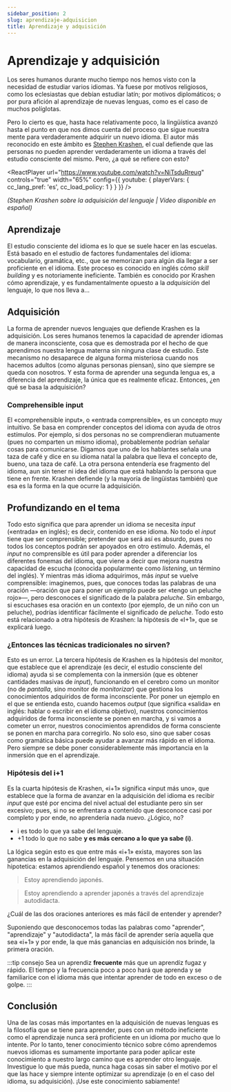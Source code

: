 ```yaml
---
sidebar_position: 2
slug: aprendizaje-adquisicion
title: Aprendizaje y adquisición
---
```



# Aprendizaje y adquisición

Los seres humanos durante mucho tiempo nos hemos visto con la necesidad de estudiar varios idiomas. Ya fuese por motivos religiosos, como los eclesiastas que debían estudiar latín; por motivos diplomáticos; o por pura afición al aprendizaje de nuevas lenguas, como es el caso de muchos políglotas.

Pero lo cierto es que, hasta hace relativamente poco, la lingüística avanzó hasta el punto en que nos dimos cuenta del proceso que sigue nuestra mente para verdaderamente adquirir un nuevo idioma. El autor más reconocido en este ámbito es [Stephen Krashen](http://www.sdkrashen.com/content/books/sl_acquisition_and_learning.pdf), el cual defiende que las personas no pueden aprender verdaderamente un idioma a través del estudio consciente del mismo. Pero, ¿a qué se refiere con esto?

<ReactPlayer
  url="https://www.youtube.com/watch?v=NiTsduRreug"
  controls="true"
  width="65%"
  config={{ youtube: { playerVars: { cc_lang_pref: 'es', cc_load_policy: 1 } } }}
/>

_(Stephen Krashen sobre la adquisición del lenguaje | Video disponible en español)_

## Aprendizaje

El estudio consciente del idioma es lo que se suele hacer en las escuelas. Está basado en el estudio de factores fundamentales del idioma: vocabulario, gramática, etc., que se memorizan para algún día llegar a ser proficiente en el idioma. Este proceso es conocido en inglés cómo _skill building_ y es notoriamente ineficiente. También es conocido por Krashen cómo aprendizaje, y es fundamentalmente opuesto a la _adquisición_ del lenguaje, lo que nos lleva a...

## Adquisición

La forma de aprender nuevos lenguajes que defiende Krashen es la adquisición. Los seres humanos tenemos la capacidad de aprender idiomas de manera inconsciente, cosa que es demostrada por el hecho de que aprendimos nuestra lengua materna sin ninguna clase de estudio. Este mecanismo no desaparece de alguna forma misteriosa cuando nos hacemos adultos (como algunas personas piensan), sino que siempre se queda con nosotros. Y esta forma de aprender una segunda lengua es, a diferencia del aprendizaje, la única que es realmente eficaz. Entonces, ¿en qué se basa la adquisición?

### Comprehensible input

El «comprehensible input», o «entrada comprensible», es un concepto muy intuitivo. Se basa en comprender conceptos del idioma con ayuda de otros estímulos. Por ejemplo, si dos personas no se comprendieran mutuamente (pues no comparten un mismo idioma), probablemente podrían señalar cosas para comunicarse. Digamos que uno de los hablantes señala una taza de café y dice en su idioma natal la palabra que lleva el concepto de, bueno, una taza de café. La otra persona entendería ese fragmento del idioma, aun sin tener ni idea del idioma que está hablando la persona que tiene en frente. Krashen defiende (y la mayoría de lingüistas también) que esa es la forma en la que ocurre la adquisición.

## Profundizando en el tema

Todo esto significa que para aprender un idioma se necesita _input_ («entrada» en inglés); es decir, contenido en ese idioma. No todo el _input_ tiene que ser comprensible; pretender que será así es absurdo, pues no todos los conceptos podrán ser apoyados en otro estímulo. Además, el _input_ no comprensible es útil para poder aprender a diferenciar los diferentes fonemas del idioma, que viene a decir que mejora nuestra capacidad de escucha (conocida popularmente como _listening_, un término del inglés). Y mientras más idioma adquirimos, más _input_ se vuelve comprensible: imaginemos, pues, que conoces todas las palabras de una oración —oración que para poner un ejemplo puede ser «tengo un peluche rojo»—, pero desconoces el significado de la palabra _peluche_. Sin embargo, si escuchases esa oración en un contexto (por ejemplo, de un niño con un peluche), podrías identificar fácilmente el significado de _peluche_. Todo esto está relacionado a otra hipótesis de Krashen: la hipótesis de «I+1», que se explicará luego.

### ¿Entonces las técnicas tradicionales no sirven?

Esto es un error. La tercera hipótesis de Krashen es la hipótesis del monitor, que establece que el aprendizaje (es decir, el estudio consciente del idioma) ayuda si se complementa con la inmersión (que es obtener cantidades masivas de _input_), funcionando en el cerebro como un monitor (no de _pantalla_, sino monitor de _monitorizar_) que gestiona los conocimientos adquiridos de forma inconsciente. Por poner un ejemplo en el que se entienda esto, cuando hacemos _output_ (que significa «salida» en inglés: hablar o escribir en el idioma objetivo), nuestros conocimientos adquiridos de forma inconsciente se ponen en marcha, y si vamos a cometer un error, nuestros conocimientos aprendidos de forma consciente se ponen en marcha para corregirlo. No solo eso, sino que saber cosas como gramática básica puede ayudar a avanzar más rápido en el idioma. Pero siempre se debe poner considerablemente más importancia en la inmersión que en el aprendizaje.

### Hipótesis del i+1

Es la cuarta hipótesis de Krashen, «i+1» significa «input más uno», que establece que la forma de avanzar en la adquisición del idioma es recibir _input_ que esté por encima del nivel actual del estudiante pero sin ser excesivo; pues, si no se enfrentara a contenido que desconoce casi por completo y por ende, no aprendería nada nuevo. ¿Lógico, no?

- i es todo lo que ya sabe del lenguaje.
- +1 todo lo que no sabe **y es más cercano a lo que ya sabe (i)**.

La lógica según esto es que entre más «i+1» exista, mayores son las ganancias en la adquisición del lenguaje. Pensemos en una situación hipotetica: estamos aprendiendo español y tenemos dos oraciones:

> Estoy aprendiendo japonés.

> Estoy aprendiendo a aprender japonés a través del aprendizaje autodidacta.

¿Cuál de las dos oraciones anteriores es más fácil de entender y aprender?

Suponiendo que desconocemos todas las palabras como "aprender", "aprendizaje" y "autodidacta", la más fácil de aprender sería aquella que sea «i+1» y por ende, la que más ganancias en adquisición nos brinde, la primera oración.

:::tip consejo
Sea un aprendiz **frecuente** más que un aprendíz fugaz y rápido. El tiempo y la frecuencia poco a poco hará que aprenda y se familiarice con el idioma más que intentar aprender de todo en exceso o de golpe.
:::

## Conclusión

Una de las cosas más importantes en la adquisición de nuevas lenguas es la filosofía que se tiene para aprender, pues con un método ineficiente como el aprendizaje nunca será proficiente en un idioma por mucho que lo intente. Por lo tanto, tener conocimiento técnico sobre cómo aprendemos nuevos idiomas es sumamente importante para poder aplicar este conocimiento a nuestro largo camino que es aprender otro lenguaje. Investigue lo que más pueda, nunca haga cosas sin saber el motivo por el que las hace y siempre intente optimizar su aprendizaje (o en el caso del idioma, su adquisición). ¡Use este conocimiento sabiamente!

